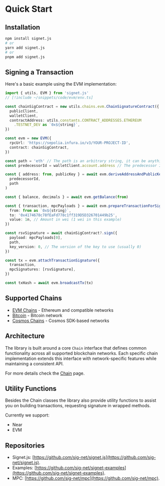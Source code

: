 # Quick Start

## Installation

```bash
npm install signet.js
# or
yarn add signet.js
# or
pnpm add signet.js
```

## Signing a Transaction

Here's a basic example using the EVM implementation:

```ts twoslash
import { utils, EVM } from 'signet.js'
// [!include ~/snippets/code/evm/env.ts]

const chainSigContract = new utils.chains.evm.ChainSignatureContract({
  publicClient,
  walletClient,
  contractAddress: utils.constants.CONTRACT_ADDRESSES.ETHEREUM
    .TESTNET_DEV as `0x${string}`,
})

const evm = new EVM({
  rpcUrl: 'https://sepolia.infura.io/v3/YOUR-PROJECT-ID',
  contract: chainSigContract,
})

const path = 'eth' // The path is an arbitrary string, it can be anything, each path will map to a different address/key
const predecessorId = walletClient.account.address // The predecessor ID is your wallet/contract address that will call the ChainSignatureContract

const { address: from, publicKey } = await evm.deriveAddressAndPublicKey(
  predecessorId,
  path
)

const { balance, decimals } = await evm.getBalance(from)

const { transaction, mpcPayloads } = await evm.prepareTransactionForSigning({
  from: from as `0x${string}`,
  to: '0x4174678c78fEaFd778c1ff319D5D326701449b25',
  value: 1n, // Amount in wei (1 wei in this example)
})

const rsvSignature = await chainSigContract?.sign({
  payload: mpcPayloads[0],
  path,
  key_version: 0, // The version of the key to use (usually 0)
})

const tx = evm.attachTransactionSignature({
  transaction,
  mpcSignatures: [rsvSignature],
})

const txHash = await evm.broadcastTx(tx)
```

## Supported Chains

- [EVM Chains](/signetjs/chains/evm.mdx) - Ethereum and compatible networks
- [Bitcoin](/signetjs/chains/bitcoin/bitcoin.mdx) - Bitcoin network
- [Cosmos Chains](/signetjs/chains/cosmos.mdx) - Cosmos SDK-based networks

## Architecture

The library is built around a core `Chain` interface that defines common functionality across all supported blockchain networks. Each specific chain implementation extends this interface with network-specific features while maintaining a consistent API.

For more details check the [Chain](/signetjs/advanced/chain.mdx) page.

## Utility Functions

Besides the Chain classes the library also provide utility functions to assist you on building transactions, requesting signature in wrapped methods.

Currently we support:

- Near
- EVM

## Repositories

- Signet.js: [https://github.com/sig-net/signet.js](https://github.com/sig-net/signet.js).
- Examples: [https://github.com/sig-net/signet-examples](https://github.com/sig-net/signet-examples).
- MPC: [https://github.com/sig-net/mpc](https://github.com/sig-net/mpc).
